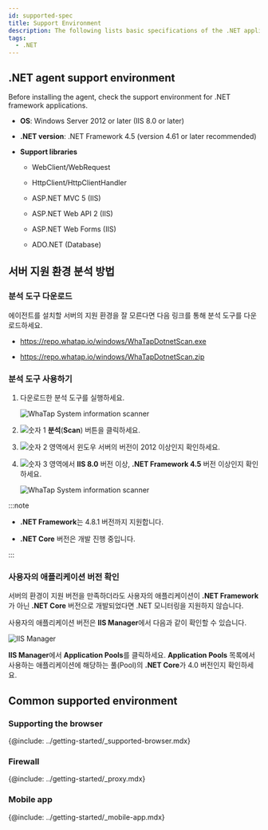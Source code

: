 ```yaml
---
id: supported-spec
title: Support Environment
description: The following lists basic specifications of the .NET application server on which the WhaTap monitoring service operates.
tags:
  - .NET
---
```


## .NET agent support environment

Before installing the agent, check the support environment for .NET framework applications.

-   **OS**: Windows Server 2012 or later (IIS 8.0 or later)

-   **.NET version**: .NET Framework 4.5 (version 4.61 or later recommended)

-   **Support libraries**

    -   WebClient/WebRequest

    -   HttpClient/HttpClientHandler

    -   ASP.NET MVC 5 (IIS)

    -   ASP.NET Web API 2 (IIS)

    -   ASP.NET Web Forms (IIS)

    -   ADO.NET (Database)

## 서버 지원 환경 분석 방법

### 분석 도구 다운로드

에이전트를 설치할 서버의 지원 환경을 잘 모른다면 다음 링크를 통해 분석 도구를 다운로드하세요.

-   <https://repo.whatap.io/windows/WhaTapDotnetScan.exe>

-   <https://repo.whatap.io/windows/WhaTapDotnetScan.zip>

### 분석 도구 사용하기

1.  다운로드한 분석 도구를 실행하세요.

    ![WhaTap System information scanner](/img/apm-dotnet-analystic-env-01.png)

2.  ![숫자 1](/img/number-01.png) **분석**(**Scan**) 버튼을 클릭하세요.

3.  ![숫자 2](/img/number-02.png) 영역에서 윈도우 서버의 버전이 2012 이상인지 확인하세요.

4.  ![숫자 3](/img/number-03.png) 영역에서 **IIS 8.0** 버전 이상, **.NET Framework 4.5** 버전 이상인지 확인하세요.

    ![WhaTap System information scanner](/img/apm-dotnet-analystic-env-02.png)

:::note

-   **.NET Framework**는 4.8.1 버전까지 지원합니다.

-   **.NET Core** 버전은 개발 진행 중입니다.

:::

### 사용자의 애플리케이션 버전 확인

서버의 환경이 지원 버전을 만족하더라도 사용자의 애플리케이션이 **.NET Framework**가 아닌 **.NET Core** 버전으로 개발되었다면 .NET 모니터링을 지원하지 않습니다.

사용자의 애플리케이션 버전은 **IIS Manager**에서 다음과 같이 확인할 수 있습니다.

![IIS Manager](/img/apm-dotnet-application-pool.png)

**IIS Manager**에서 **Application Pools**를 클릭하세요. **Application Pools** 목록에서 사용하는 애플리케이션에 해당하는 풀(Pool)의 **.NET Core**가 4.0 버전인지 확인하세요.

## Common supported environment

### Supporting the browser

{@include: ../getting-started/_supported-browser.mdx}  

### Firewall

{@include: ../getting-started/_proxy.mdx}  

### Mobile app

{@include: ../getting-started/_mobile-app.mdx}  

